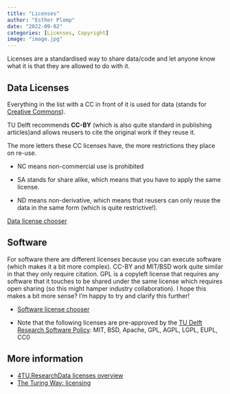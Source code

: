 ---
title: "Licenses"
author: "Esther Plomp"
date: "2022-09-02"
categories: [Licenses, Copyright]
image: "image.jpg"
---

Licenses are a standardised way to share data/code and let anyone know what it is that they are allowed to do with it.

## Data Licenses

Everything in the list with a CC in front of it is used for data (stands for [Creative Commons](https://creativecommons.org/)).

TU Delft recommends **CC-BY** (which is also quite standard in publishing articles)and allows reusers to cite the original work if they reuse it.

The more letters these CC licenses have, the more restrictions they place on re-use.

-   NC means non-commercial use is prohibited

-   SA stands for share alike, which means that you have to apply the same license.

-   ND means non-derivative, which means that reusers can only reuse the data in the same form (which is quite restrictive!).

[Data license chooser](https://chooser-beta.creativecommons.org/)

## Software

For software there are different licenses because you can execute software (which makes it a bit more complex). CC-BY and MIT/BSD work quite similar in that they only require citation. GPL is a copyleft license that requires any software that it touches to be shared under the same license which requires open sharing (so this might hamper industry collaboration). I hope this makes a bit more sense? I'm happy to try and clarify this further!

-   [Software license chooser](https://choosealicense.com/)

-   Note that the following licenses are pre-approved by the [TU Delft Research Software Policy](https://doi.org/10.5281/zenodo.4629662): MIT, BSD, Apache, GPL, AGPL, LGPL, EUPL, CC0

## More information

-   [4TU.ResearchData licenses overview](https://data.4tu.nl/info/en/use/publish-cite/upload-your-data-in-our-data-repository/licencing)
-   [The Turing Way: licensing](https://the-turing-way.netlify.app/reproducible-research/licensing.html)
